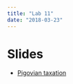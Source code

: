 ```yaml
---
title: "Lab 11"
date: "2018-03-23"
---
```


# Slides

- [Pigovian taxation](/files/pigovian-taxation.pptx)
